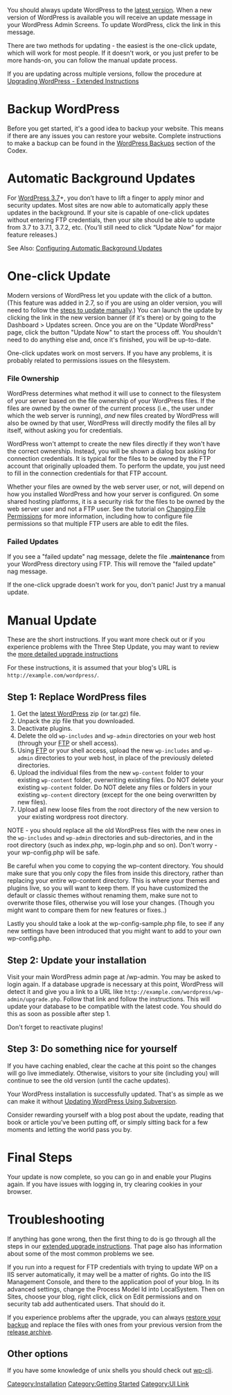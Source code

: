 {{Languages|
{{en|Updating_WordPress}}
{{es|Actualizar_WordPress}}
{{fr|Mettre_a_Jour_WordPress}}
{{fi|WordPressin päivittäminen}}
{{he|שדרוג וורדפרס}}
{{it|Aggiornare_WordPress}}
{{ja|WordPress のアップグレード}}
{{ka|ვორდპრესის განახლება}}
{{nl|WordPress updaten}}
{{pt|Como Atualizar o WordPress}}
{{pt-br|Atualizando o WordPress}}
{{ru|Обновление WordPress}}
{{sk|Aktualizácia WordPress}}
{{th|Updating_WordPress}}
{{zh-cn|升级 WordPress}}
{{zh-tw|升級WordPress}}
}}

{{Warning|The upgrade process will affect all files and folders included in the main WordPress installation. This includes all the core files used to run WordPress. If you have made any modifications to those files, your changes will be lost.}}

You should always update WordPress to the [https://wordpress.org/download/ latest version]. When a new version of WordPress is available you will receive an update message in your WordPress Admin Screens. To update WordPress, click the link in this message.

There are two methods for updating - the easiest is the one-click update, which will work for most people.  If it doesn't work, or you just prefer to be more hands-on, you can follow the manual update process.

If you are updating across multiple versions, follow the procedure at [http://codex.wordpress.org/Upgrading_WordPress_Extended#Upgrading_Across_Multiple_Versions Upgrading WordPress - Extended Instructions]

= Backup WordPress =
Before you get started, it's a good idea to backup your website. This means if there are any issues you can restore your website. Complete instructions to make a backup can be found in the [[WordPress Backups]] section of the Codex.

= Automatic Background Updates =

For [[Version 3.7|WordPress 3.7]]+, you don’t have to lift a finger to apply minor and security updates. Most sites are now able to automatically apply these updates in the background. If your site is capable of one-click updates without entering FTP credentials, then your site should be able to update from 3.7 to 3.7.1, 3.7.2, etc. (You’ll still need to click “Update Now” for major feature releases.)

See Also: [[Configuring_Automatic_Background_Updates|Configuring Automatic Background Updates]]

= One-click Update =
Modern versions of WordPress let you update with the click of a button. (This feature was added in 2.7, so if you are using an older version, you will need to follow the [[#Manual_Update|steps to update manually]].) You can launch the update by clicking the link in the new version banner (if it's there) or by going to the Dashboard > Updates screen.  Once you are on the "Update WordPress" page, click the button "Update Now" to start the process off. You shouldn't need to do anything else and, once it's finished, you will be up-to-date.

One-click updates work on most servers. If you have any problems, it is probably related to permissions issues on the filesystem.

=== File Ownership ===

WordPress determines what method it will use to connect to the filesystem of your server based on the file ownership of your WordPress files. If the files are owned by the owner of the current process (i.e., the user under which the web server is running), ''and'' new files created by WordPress will also be owned by that user, WordPress will directly modify the files all by itself, without asking you for credentials.

WordPress won't attempt to create the new files directly if they won't have the correct ownership. Instead, you will be shown a dialog box asking for connection credentials. It is typical for the files to be owned by the FTP account that originally uploaded them. To perform the update, you just need to fill in the connection credentials for that FTP account.

Whether your files are owned by the web server user, or not, will depend on how you installed WordPress and how your server is configured. On some shared hosting platforms, it is a security risk for the files to be owned by the web server user and not a FTP user. See the tutorial on [[Changing File Permissions]] for more information, including how to configure file permissions so that multiple FTP users are able to edit the files.

=== Failed Updates ===
If you see a "failed update" nag message, delete the file '''.maintenance''' from your WordPress directory using FTP. This will remove the "failed update" nag message.

If the one-click upgrade doesn't work for you, don't panic! Just try a manual update.

= Manual Update =

These are the short instructions.
If you want more check out or if you experience problems with the Three Step Update, you may want to review the [[Upgrading_WordPress_Extended|more detailed upgrade instructions]]

For these instructions, it is assumed that your blog's URL is <code><nowiki>http://example.com/wordpress/</nowiki></code>. 

== Step 1: Replace WordPress files ==

# Get the [https://wordpress.org/download/ latest WordPress] zip (or tar.gz) file. 
# Unpack the zip file that you downloaded. 
# Deactivate plugins.
# Delete the old <code>wp-includes</code> and <code>wp-admin</code> directories on your web host (through your [[FTP_Clients|FTP]] or shell access).
# Using [[FTP_Clients|FTP]] or your shell access, upload the new <code>wp-includes</code> and <code>wp-admin</code> directories to your web host, in place of the previously deleted directories.
# Upload the individual files from the new <code>wp-content</code> folder to your existing <code>wp-content</code> folder, overwriting existing files. Do NOT delete your existing <code>wp-content</code> folder. Do NOT delete any files or folders in your existing <code>wp-content</code> directory (except for the one being overwritten by new files). 
# Upload all new loose files from the root directory of the new version to your existing wordpress root directory.

NOTE - you should replace all the old WordPress files with the new ones in the <code>wp-includes</code> and <code>wp-admin</code> directories and sub-directories, and in the root directory (such as  index.php, wp-login.php and so on). Don't worry - your wp-config.php will be safe.

Be careful when you come to copying the wp-content directory.  You should make sure that you only copy the files from inside this directory, rather than replacing your entire wp-content directory.  This is where your themes and plugins live, so you will want to keep them.  If you have customized the default or classic themes without renaming them, make sure not to overwrite those files, otherwise you will lose your changes.  (Though you might want to compare them for new features or fixes..)

Lastly you should take a look at the wp-config-sample.php file, to see if any new settings have been introduced that you might want to add to your own wp-config.php.

== Step 2: Update your installation ==
Visit your main WordPress admin page at /wp-admin. You may be asked to login again. If a database upgrade is necessary at this point, WordPress will detect it and give you a link to a URL like <code><nowiki>http://example.com/wordpress/wp-admin/upgrade.php</nowiki></code>. Follow that link and follow the instructions. This will update your database to be compatible with the latest code. You should do this as soon as possible after step 1.

Don't forget to reactivate plugins!

== Step 3: Do something nice for yourself ==

If you have caching enabled, clear the cache at this point so the changes will go live immediately. Otherwise, visitors to your site (including you) will continue to see the old version (until the cache updates).

Your WordPress installation is successfully updated. That's as simple as we can make it without [[Installing/Updating_WordPress_with_Subversion|Updating WordPress Using Subversion]].

Consider rewarding yourself with a blog post about the update, reading that book or article you've been putting off, or simply sitting back for a few moments and letting the world pass you by.

= Final Steps =

Your update is now complete, so you can go in and enable your Plugins again. 
If you have issues with logging in, try clearing cookies in your browser.

= Troubleshooting =

If anything has gone wrong, then the first thing to do is go through all the steps in our [[Upgrading_WordPress_Extended|extended upgrade instructions]]. That page also has information about some of the most common problems we see.

If you run into a request for FTP credentials with trying to update WP on a IIS server automatically, it may well be a matter of rights. Go into the IIS Management Console, and there to the application pool of your blog. In its advanced settings, change the Process Model Id into LocalSystem. Then on Sites, choose your blog, right click, click on Edit permissions and on security tab add authenticated users. That should do it. 

If you experience problems after the upgrade, you can always [[Restoring_Your_Database_From_Backup|restore your backup]] and replace the files with ones from your previous version from the [https://wordpress.org/download/releases/ release archive].

== Other options ==
If you have some knowledge of unix shells you should check out [[wp-cli]].

[[Category:Installation]]
[[Category:Getting Started]]
[[Category:UI Link]]